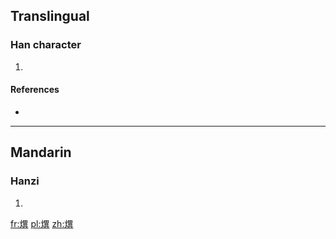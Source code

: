 ==Translingual==

===Han character===
{{Han char|rn=86|rad=火|as=12|sn=16|four=9688<sub>1</sub>|canj=火田廿金 (FWTC)}}

# {{defn|Han|sort=火12}}

====References====
* {{Han ref|kx=0681.240|dkj=19383|hdz=32233.130|uh=71BC|ud=29116|bh=EA55|bd=59989}}

----

==Mandarin==

===Hanzi===
{{cmn-hanzi|pin=[[yì]] ([[yi4]])|wg=i<sup>4</sup>}}

# {{defn|lang=cmn|sort=火12}}

[[fr:熼]]
[[pl:熼]]
[[zh:熼]]